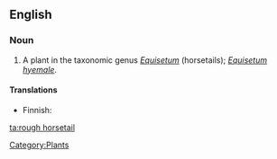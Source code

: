 ==English==

===Noun===
{{en-noun|sg=[[rough]] [[horsetail]]}}

# A plant in the taxonomic genus ''[[Equisetum]]'' (horsetails); ''[[Equisetum hyemale]]''.

====Translations====
{{trans-top|plant}}
*Finnish: {{t+|fi|kangaskorte}}
{{trans-mid}}
{{trans-bottom}}

[[Category:Plants]]

[[ta:rough horsetail]]